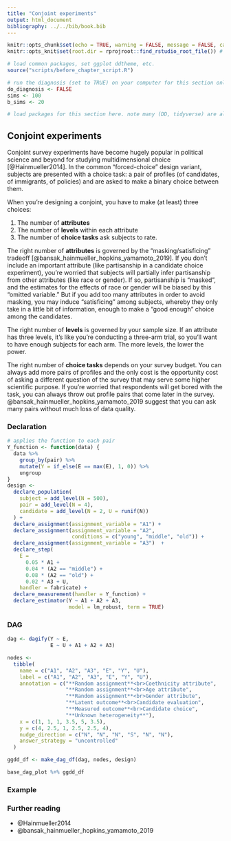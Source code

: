```yaml
---
title: "Conjoint experiments"
output: html_document
bibliography: ../../bib/book.bib 
---
```


<!-- note do_bookdown is set in index.rmd, so we know if you're running just this .Rmd or compiling the book-->
```r
knitr::opts_chunk$set(echo = TRUE, warning = FALSE, message = FALSE, cache = FALSE)
knitr::opts_knit$set(root.dir = rprojroot::find_rstudio_root_file()) # files are all relative to RStudio project home
```

```r
# load common packages, set ggplot ddtheme, etc.
source("scripts/before_chapter_script.R")
```

<!-- start post here, do not edit above -->

<!-- make sure to rename the section title below -->

```r
# run the diagnosis (set to TRUE) on your computer for this section only before pushing to Github. no diagnosis will ever take place on github.
do_diagnosis <- FALSE
sims <- 100
b_sims <- 20
```

```r
# load packages for this section here. note many (DD, tidyverse) are already available, see scripts/package-list.R
```

## Conjoint experiments

Conjoint survey experiments have become hugely popular in political science and beyond for studying multidimensional choice [@Hainmueller2014]. In the common "forced-choice" design variant, subjects are presented with a choice task: a pair of profiles (of candidates, of immigrants, of policies) and are asked to make a binary choice between them.  

When you're designing a conjoint, you have to make (at least) three choices:

1. The number of **attributes**
2. The number of **levels** within each attribute
3. The number of **choice tasks** ask subjects to rate.

The right number of **attributes** is governed by the "masking/satisficing" tradeoff [@bansak_hainmueller_hopkins_yamamoto_2019]. If you don't include an important attribute (like partisanship in a candidate choice experiment), you're worried that subjects will partially infer partisanship from other attributes (like race or gender). If so, partisanship is "masked", and the estimates for the effects of race or gender will be biased by this "omitted variable." But if you add too many attributes in order to avoid masking, you may induce "satisficing" among subjects, whereby they only take in a little bit of information, enough to make a "good enough" choice among the candidates.

The right number of **levels** is governed by your sample size. If an attribute has three levels, it's like you're conducting a three-arm trial, so you'll want to have enough subjects for each arm. The more levels, the lower the power.

The right number of **choice tasks** depends on your survey budget. You can always add more pairs of profiles and the only cost is the opportunity cost of asking a different question of the survey that may serve some higher scientific purpose.  If you're worried that respondents will get bored with the task, you can always throw out profile pairs that come later in the survey. @bansak_hainmueller_hopkins_yamamoto_2019 suggest that you can ask many pairs without much loss of data quality.

### Declaration

```r
# applies the function to each pair
Y_function <- function(data) {
  data %>%
    group_by(pair) %>%
    mutate(Y = if_else(E == max(E), 1, 0)) %>%
    ungroup
}
design <- 
  declare_population(
    subject = add_level(N = 500),
    pair = add_level(N = 4),
    candidate = add_level(N = 2, U = runif(N))
  ) +
  declare_assignment(assignment_variable = "A1") +
  declare_assignment(assignment_variable = "A2", 
                     conditions = c("young", "middle", "old")) +
  declare_assignment(assignment_variable = "A3")  +
  declare_step(
    E = 
      0.05 * A1 + 
      0.04 * (A2 == "middle") + 
      0.08 * (A2 == "old") + 
      0.02 * A3 + U,
    handler = fabricate) +
  declare_measurement(handler = Y_function) +
  declare_estimator(Y ~ A1 + A2 + A3,
                    model = lm_robust, term = TRUE)
```

### DAG

```r
dag <- dagify(Y ~ E,
              E ~ U + A1 + A2 + A3)

nodes <-
  tibble(
    name = c("A1", "A2", "A3", "E", "Y", "U"),
    label = c("A1", "A2", "A3", "E", "Y", "U"),
    annotation = c("**Random assignment**<br>Coethnicity attribute",
                   "**Random assignment**<br>Age attribute",
                   "**Random assignment**<br>Gender attribute",
                   "**Latent outcome**<br>Candidate evaluation",
                   "**Measured outcome**<br>Candidate choice",
                   "**Unknown heterogeneity**"),
    x = c(1, 1, 1, 3.5, 5, 3.5),
    y = c(4, 2.5, 1, 2.5, 2.5, 4),
    nudge_direction = c("N", "N", "N", "S", "N", "N"),
    answer_strategy = "uncontrolled"
  )

ggdd_df <- make_dag_df(dag, nodes, design)

base_dag_plot %+% ggdd_df
```

### Example

### Further reading

- @Hainmueller2014
- @bansak_hainmueller_hopkins_yamamoto_2019



